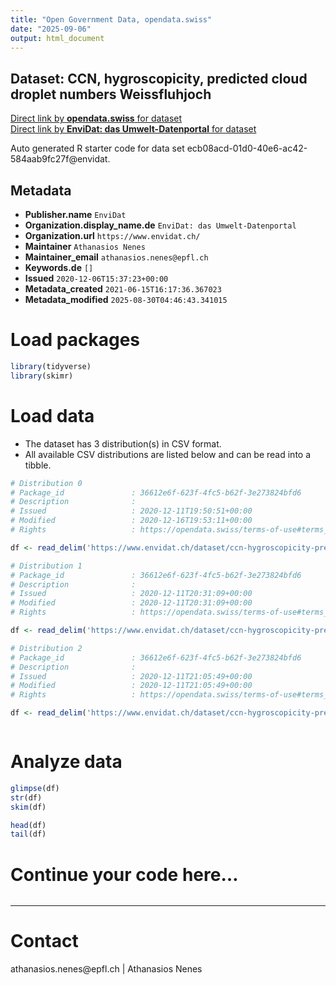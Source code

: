 ```yaml
---
title: "Open Government Data, opendata.swiss"
date: "2025-09-06"
output: html_document
---
```


## Dataset: CCN, hygroscopicity, predicted cloud droplet numbers Weissfluhjoch



[Direct link by **opendata.swiss** for dataset](https://opendata.swiss/de/dataset/ccn-hygroscopicity-predicted-cloud-droplet-numbers-weissfluhjoch)<br>
[Direct link by **EnviDat: das Umwelt-Datenportal** for dataset](https://www.envidat.ch/#/metadata/ccn-hygroscopicity-predicted-cloud-droplet-numbers-weissfluhjoch)

Auto generated R starter code for data set ecb08acd-01d0-40e6-ac42-584aab9fc27f@envidat.

## Metadata

- **Publisher.name** `EnviDat`
- **Organization.display_name.de** `EnviDat: das Umwelt-Datenportal`
- **Organization.url** `https://www.envidat.ch/`
- **Maintainer** `Athanasios Nenes`
- **Maintainer_email** `athanasios.nenes@epfl.ch`
- **Keywords.de** `[]`
- **Issued** `2020-12-06T15:37:23+00:00`
- **Metadata_created** `2021-06-15T16:17:36.367023`
- **Metadata_modified** `2025-08-30T04:46:43.341015`


# Load packages

```r

library(tidyverse)
library(skimr)

```

# Load data

-   The dataset has 3 distribution(s) in CSV format.
-   All available CSV distributions are listed below and can be read into a tibble.

```r

# Distribution 0
# Package_id               : 36612e6f-623f-4fc5-b62f-3e273824bfd6
# Description              : 
# Issued                   : 2020-12-11T19:50:51+00:00
# Modified                 : 2020-12-16T19:53:11+00:00
# Rights                   : https://opendata.swiss/terms-of-use#terms_by

df <- read_delim('https://www.envidat.ch/dataset/ccn-hygroscopicity-predicted-cloud-droplet-numbers-weissfluhjoch/resource/80b5fb31-8f82-4648-bc82-d11373bd186a')

# Distribution 1
# Package_id               : 36612e6f-623f-4fc5-b62f-3e273824bfd6
# Description              : 
# Issued                   : 2020-12-11T20:31:09+00:00
# Modified                 : 2020-12-11T20:31:09+00:00
# Rights                   : https://opendata.swiss/terms-of-use#terms_by

df <- read_delim('https://www.envidat.ch/dataset/ccn-hygroscopicity-predicted-cloud-droplet-numbers-weissfluhjoch/resource/5032c15d-ac68-4e8f-822b-3503a34db837')

# Distribution 2
# Package_id               : 36612e6f-623f-4fc5-b62f-3e273824bfd6
# Description              : 
# Issued                   : 2020-12-11T21:05:49+00:00
# Modified                 : 2020-12-11T21:05:49+00:00
# Rights                   : https://opendata.swiss/terms-of-use#terms_by

df <- read_delim('https://www.envidat.ch/dataset/ccn-hygroscopicity-predicted-cloud-droplet-numbers-weissfluhjoch/resource/f732a28e-10b1-411f-a497-b784e1b716af')



```

# Analyze data

```r

glimpse(df)
str(df)
skim(df)

head(df)
tail(df)

```

# Continue your code here...

```r

```

------------------------------------------------------------------------

# Contact

athanasios.nenes@epfl.ch | Athanasios Nenes

